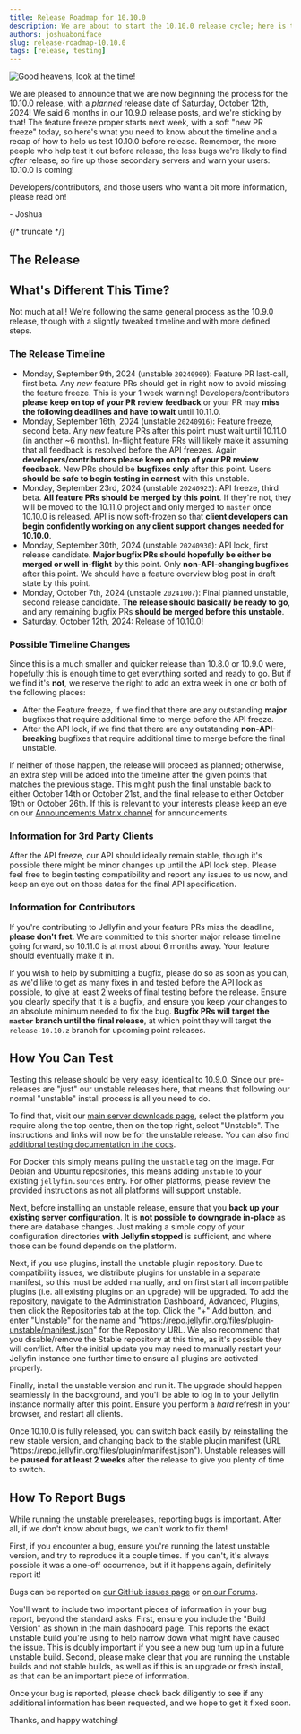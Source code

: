 ```yaml
---
title: Release Roadmap for 10.10.0
description: We are about to start the 10.10.0 release cycle; here is the roadmap. Please help us test!
authors: joshuaboniface
slug: release-roadmap-10.10.0
tags: [release, testing]
---
```


![Good heavens, look at the time!](./10.10.0.jpg)

We are pleased to announce that we are now beginning the process for the 10.10.0 release, with a *planned* release date of Saturday, October 12th, 2024! We said 6 months in our 10.9.0 release posts, and we're sticking by that! The feature freeze proper starts next week, with a soft "new PR freeze" today, so here's what you need to know about the timeline and a recap of how to help us test 10.10.0 before release. Remember, the more people who help test it out before release, the less bugs we're likely to find *after* release, so fire up those secondary servers and warn your users: 10.10.0 is coming!

Developers/contributors, and those users who want a bit more information, please read on!

\- Joshua

{/* truncate */}

## The Release

## What's Different This Time?

Not much at all! We're following the same general process as the 10.9.0 release, though with a slightly tweaked timeline and with more defined steps.

### The Release Timeline

- Monday, September 9th, 2024 (unstable `20240909`): Feature PR last-call, first beta. Any *new* feature PRs should get in right now to avoid missing the feature freeze. This is your 1 week warning! Developers/contributors **please keep on top of your PR review feedback** or your PR may **miss the following deadlines and have to wait** until 10.11.0.
- Monday, September 16th, 2024 (unstable `20240916`): Feature freeze, second beta. Any *new* feature PRs after this point must wait until 10.11.0 (in another ~6 months). In-flight feature PRs will likely make it assuming that all feedback is resolved before the API freezes. Again **developers/contributors please keep on top of your PR review feedback**. New PRs should be **bugfixes only** after this point. Users **should be safe to begin testing in earnest** with this unstable.
- Monday, September 23rd, 2024 (unstable `20240923`): API freeze, third beta. **All feature PRs should be merged by this point**. If they're not, they will be moved to the 10.11.0 project and only merged to `master` once 10.10.0 is released. API is now soft-frozen so that **client developers can begin confidently working on any client support changes needed for 10.10.0**.
- Monday, September 30th, 2024 (unstable `20240930`): API lock, first release candidate. **Major bugfix PRs should hopefully be either be merged or well in-flight** by this point. Only **non-API-changing bugfixes** after this point. We should have a feature overview blog post in draft state by this point.
- Monday, October 7th, 2024 (unstable `20241007`): Final planned unstable, second release candidate. **The release should basically be ready to go**, and any remaining bugfix PRs **should be merged before this unstable**.
- Saturday, October 12th, 2024: Release of 10.10.0!

### Possible Timeline Changes

Since this is a much smaller and quicker release than 10.8.0 or 10.9.0 were, hopefully this is enough time to get everything sorted and ready to go. But if we find it's **not**, we reserve the right to add an extra week in one or both of the following places:

- After the Feature freeze, if we find that there are any outstanding **major** bugfixes that require additional time to merge before the API freeze.
- After the API lock, if we find that there are any outstanding **non-API-breaking** bugfixes that require additional time to merge before the final unstable.

If neither of those happen, the release will proceed as planned; otherwise, an extra step will be added into the timeline after the given points that matches the previous stage. This might push the final unstable back to either October 14th or October 21st, and the final release to either October 19th or October 26th. If this is relevant to your interests please keep an eye on our [Announcements Matrix channel](https://matrix.to/#/#jellyfin-announce:matrix.org) for announcements.

### Information for 3rd Party Clients

After the API freeze, our API should ideally remain stable, though it's possible there might be minor changes up until the API lock step. Please feel free to begin testing compatibility and report any issues to us now, and keep an eye out on those dates for the final API specification.

### Information for Contributors

If you're contributing to Jellyfin and your feature PRs miss the deadline, **please don't fret**. We are committed to this shorter major release timeline going forward, so 10.11.0 is at most about 6 months away. Your feature should eventually make it in.

If you wish to help by submitting a bugfix, please do so as soon as you can, as we'd like to get as many fixes in and tested before the API lock as possible, to give at least 2 weeks of final testing before the release. Ensure you clearly specify that it is a bugfix, and ensure you keep your changes to an absolute minimum needed to fix the bug. **Bugfix PRs will target the `master` branch until the final release**, at which point they will target the `release-10.10.z` branch for upcoming point releases.

## How You Can Test

Testing this release should be very easy, identical to 10.9.0. Since our pre-releases are "just" our unstable releases here, that means that following our normal "unstable" install process is all you need to do.

To find that, visit our [main server downloads page](https://jellyfin.org/downloads/server), select the platform you require along the top centre, then on the top right, select "Unstable". The instructions and links will now be for the unstable release. You can also find [additional testing documentation in the docs](https://jellyfin.org/docs/general/testing/).

For Docker this simply means pulling the `unstable` tag on the image. For Debian and Ubuntu repositories, this means adding `unstable` to your existing `jellyfin.sources` entry. For other platforms, please review the provided instructions as not all platforms will support unstable.

Next, before installing an unstable release, ensure that you **back up your existing server configuration**. It is **not possible to downgrade in-place** as there are database changes. Just making a simple copy of your configuration directories **with Jellyfin stopped** is sufficient, and where those can be found depends on the platform.

Next, if you use plugins, install the unstable plugin repository. Due to compatibility issues, we distribute plugins for unstable in a separate manifest, so this must be added manually, and on first start all incompatible plugins (i.e. all existing plugins on an upgrade) will be upgraded. To add the repository, navigate to the Administration Dashboard, Advanced, Plugins, then click the Repositories tab at the top. Click the "+" Add button, and enter "Unstable" for the name and "https://repo.jellyfin.org/files/plugin-unstable/manifest.json" for the Repository URL. We also recommend that you disable/remove the Stable repository at this time, as it's possible they will conflict. After the initial update you may need to manually restart your Jellyfin instance one further time to ensure all plugins are activated properly.

Finally, install the unstable version and run it. The upgrade should happen seamlessly in the background, and you'll be able to log in to your Jellyfin instance normally after this point. Ensure you perform a _hard_ refresh in your browser, and restart all clients.

Once 10.10.0 is fully released, you can switch back easily by reinstalling the new stable version, and changing back to the stable plugin manifest (URL "https://repo.jellyfin.org/files/plugin/manifest.json"). Unstable releases will be **paused for at least 2 weeks** after the release to give you plenty of time to switch.

## How To Report Bugs

While running the unstable prereleases, reporting bugs is important. After all, if we don't know about bugs, we can't work to fix them!

First, if you encounter a bug, ensure you're running the latest unstable version, and try to reproduce it a couple times. If you can't, it's always possible it was a one-off occurrence, but if it happens again, definitely report it!

Bugs can be reported on [our GitHub issues page](https://github.com/jellyfin/jellyfin) or [on our Forums](https://forum.jellyfin.org).

You'll want to include two important pieces of information in your bug report, beyond the standard asks. First, ensure you include the "Build Version" as shown in the main dashboard page. This reports the exact unstable build you're using to help narrow down what might have caused the issue. This is doubly important if you see a new bug turn up in a future unstable build. Second, please make clear that you are running the unstable builds and not stable builds, as well as if this is an upgrade or fresh install, as that can be an important piece of information.

Once your bug is reported, please check back diligently to see if any additional information has been requested, and we hope to get it fixed soon.

Thanks, and happy watching!
